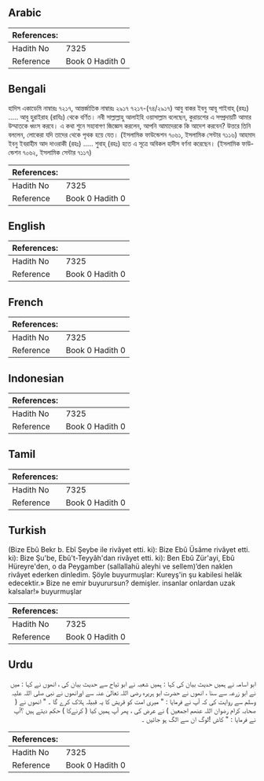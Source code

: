 ## Arabic


<div dir="rtl" lang="ar" style={{fontSize:'larger',backgroundColor:'#f8f9fa',padding:20}}>

</div>
<div style={{backgroundColor:'#f8f9fa',padding:20, marginBottom: 10}}><table> <thead> <tr> <th>References:</th> <th></th> </tr> </thead> <tbody><tr><td>Hadith No</td><td>7325</td></tr><tr><td>Reference</td><td>Book 0 Hadith 0</td></tr></tbody></table></div>

## Bengali


<div dir="ltr" lang="bn" style={{fontSize:'larger',backgroundColor:'#f8f9fa',padding:20}}>
হাদিস একাডেমি নাম্বারঃ ৭২১৭, আন্তর্জাতিক নাম্বারঃ ২৯১৭ ৭২১৭-(৭৪/২৯১৭) আবু বাকর ইবনু আবূ শাইবাহ্ (রহঃ) ..... আবু হুরাইরাহ (রাযিঃ) থেকে বর্ণিত। নবী সাল্লাল্লাহু আলাইহি ওয়াসাল্লাম বলেছেন, কুরায়শের এ সম্প্রদায়টি আমার উম্মাতকে ধ্বংস করবে। এ কথা শুনে সহাবাগণ জিজ্ঞেস করলেন, আপনি আমাদেরকে কি আদেশ করবেন? উত্তরে তিনি বললেন, লোকেরা যদি তাদের থেকে পৃথক হয়ে যেত। (ইসলামিক ফাউন্ডেশন ৭০৬১, ইসলামিক সেন্টার ৭১১৬) আহমাদ ইবনু ইবরাহীম আদ দাওরাকী (রহঃ) ..... শুবাহ্ (রহঃ) হতে এ সূত্রে অবিকল হাদীস বর্ণনা করেছেন। (ইসলামিক ফাউন্ডেশন ৭০৬২, ইসলামিক সেন্টার ৭১১৭)
</div>
<div style={{backgroundColor:'#f8f9fa',padding:20, marginBottom: 10}}><table> <thead> <tr> <th>References:</th> <th></th> </tr> </thead> <tbody><tr><td>Hadith No</td><td>7325</td></tr><tr><td>Reference</td><td>Book 0 Hadith 0</td></tr></tbody></table></div>

## English


<div dir="ltr" lang="en" style={{fontSize:'larger',backgroundColor:'#f8f9fa',padding:20}}>

</div>
<div style={{backgroundColor:'#f8f9fa',padding:20, marginBottom: 10}}><table> <thead> <tr> <th>References:</th> <th></th> </tr> </thead> <tbody><tr><td>Hadith No</td><td>7325</td></tr><tr><td>Reference</td><td>Book 0 Hadith 0</td></tr></tbody></table></div>

## French


<div dir="ltr" lang="fr" style={{fontSize:'larger',backgroundColor:'#f8f9fa',padding:20}}>

</div>
<div style={{backgroundColor:'#f8f9fa',padding:20, marginBottom: 10}}><table> <thead> <tr> <th>References:</th> <th></th> </tr> </thead> <tbody><tr><td>Hadith No</td><td>7325</td></tr><tr><td>Reference</td><td>Book 0 Hadith 0</td></tr></tbody></table></div>

## Indonesian


<div dir="ltr" lang="id" style={{fontSize:'larger',backgroundColor:'#f8f9fa',padding:20}}>

</div>
<div style={{backgroundColor:'#f8f9fa',padding:20, marginBottom: 10}}><table> <thead> <tr> <th>References:</th> <th></th> </tr> </thead> <tbody><tr><td>Hadith No</td><td>7325</td></tr><tr><td>Reference</td><td>Book 0 Hadith 0</td></tr></tbody></table></div>

## Tamil


<div dir="ltr" lang="ta" style={{fontSize:'larger',backgroundColor:'#f8f9fa',padding:20}}>

</div>
<div style={{backgroundColor:'#f8f9fa',padding:20, marginBottom: 10}}><table> <thead> <tr> <th>References:</th> <th></th> </tr> </thead> <tbody><tr><td>Hadith No</td><td>7325</td></tr><tr><td>Reference</td><td>Book 0 Hadith 0</td></tr></tbody></table></div>

## Turkish


<div dir="ltr" lang="tr" style={{fontSize:'larger',backgroundColor:'#f8f9fa',padding:20}}>
(Bize Ebû Bekr b. Ebî Şeybe ile rivâyet etti. ki): Bize Ebû Üsâme rivâyet etti. ki): Bize Şu'be, Ebû't-Teyyâh'dan rivâyet etti. ki): Ben Ebû Zür'ayi, Ebû Hüreyre'den, o da Peygamber (sallallahü aleyhi ve sellem)’den naklen rivâyet ederken dinledim. Şöyle buyurmuşlar: Kureyş'in şu kabilesi helâk edecektir.» Bize ne emir buyurursun? demişler. insanlar onlardan uzak kalsalar!» buyurmuşlar
</div>
<div style={{backgroundColor:'#f8f9fa',padding:20, marginBottom: 10}}><table> <thead> <tr> <th>References:</th> <th></th> </tr> </thead> <tbody><tr><td>Hadith No</td><td>7325</td></tr><tr><td>Reference</td><td>Book 0 Hadith 0</td></tr></tbody></table></div>

## Urdu


<div dir="rtl" lang="ur" style={{fontSize:'larger',backgroundColor:'#f8f9fa',padding:20}}>
ابو اسامہ نے ہمیں حدیث بیان کی کہا : ہمیں شعبہ نے ابو تیاح سے حدیث بیان کی ، انھوں نے کہا : میں نے ابو زرعہ سے سنا ، انھوں نے حضرت ابو ہریرہ رضی اللہ تعالیٰ عنہ سے اورانھوں نے نبی صلی اللہ علیہ وسلم سے روایت کی کہ آپ نے فرمایا : " میری امت کو قریش کا یہ قبیلہ ہلاک کرے گا ۔ " انھوں نے ( صحابہ کرام رضوان اللہ عنھم اجمعین ) نے عرض کی ، پھر آپ ہمیں کیا ( کرنےکا ) حکم دیتے ہیں ؟آپ نے فرمایا : " کاش !لوگ ان سے الگ ہو جائیں ۔
</div>
<div style={{backgroundColor:'#f8f9fa',padding:20, marginBottom: 10}}><table> <thead> <tr> <th>References:</th> <th></th> </tr> </thead> <tbody><tr><td>Hadith No</td><td>7325</td></tr><tr><td>Reference</td><td>Book 0 Hadith 0</td></tr></tbody></table></div>